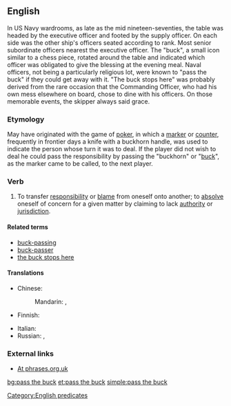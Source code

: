 ==English==
{{wikipedia|Buck passing}}

In US Navy wardrooms, as late as the mid nineteen-seventies, the table was headed by the executive officer and footed by the supply officer.  On each side was the other ship's officers seated according to rank.  Most senior subordinate officers nearest the executive officer.  The "buck", a small icon similar to a chess piece, rotated around the table and indicated which officer was obligated to give the blessing at the evening meal.  Naval officers, not being a particularly religious lot, were known to "pass the buck" if they could get away with it.  "The buck stops here" was probably derived from the rare occasion that the Commanding Officer, who had his own mess elsewhere on board, chose to dine with his officers.  On those memorable events, the skipper always said grace.    

===Etymology===
May have originated with the game of [[poker]], in which a [[marker]] or [[counter]], frequently in frontier days a knife with a buckhorn handle, was used to indicate the person whose turn it was to deal. If the player did not wish to deal he could pass the responsibility by passing the "buckhorn" or "[[buck]]", as the marker came to be called, to the next player.

===Verb===
{{en-verb|inf=[[pass]] [[the]] [[buck]]|passes the buck|passing the buck|passed the buck}}

# {{idiomatic|informal}} To transfer [[responsibility]] or [[blame]] from oneself onto another; to [[absolve]] oneself of concern for a given matter by claiming to lack [[authority]] or [[jurisdiction]].

====Related terms====
* [[buck-passing]]
* [[buck-passer]]
* [[the buck stops here]]

====Translations====
{{trans-top|transfer responsibility or blame from oneself}}
* Chinese:
*: Mandarin: {{t|cmn|推卸責任|sc=Hani}}, {{t|cmn|推卸责任|tr=tuīxiè zérèn|sc=Hani}}
* Finnish: {{t-|fi|pakoilla vastuuta}}
{{trans-mid}}
* Italian: {{t-|it|fare a scaricabarili}}
* Russian: {{t-|ru|сваливать ответственность|tr=sválivat' otvétstvennost'|sc=Cyrl}} {{impf}}, {{t-|ru|переводить стрелки|tr=perevodít' strélki|sc=Cyrl}} {{impf}} {{qualifier|coll., lit.: move the arrows}}
{{trans-bottom}}

===External links===
* [http://www.phrases.org.uk/meanings/pass-the-buck.html At phrases.org.uk]

[[Category:English predicates]]

[[bg:pass the buck]]
[[et:pass the buck]]
[[simple:pass the buck]]